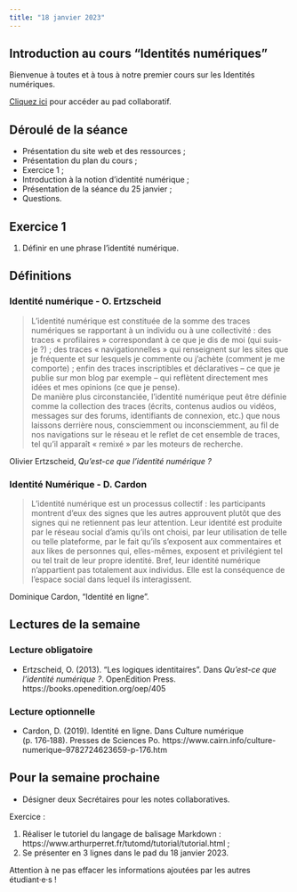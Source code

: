 ```yaml
---
title: "18 janvier 2023"
---
```


## Introduction au cours “Identités numériques”

Bienvenue à toutes et à tous à notre premier cours sur les Identités numériques.

::: {.callout-note}

[Cliquez ici](https://demo.hedgedoc.org/vT4VGOsATByXrgmU8gkaMw) pour accéder au pad collaboratif.

:::


## Déroulé de la séance

- Présentation du site web et des ressources ;
- Présentation du plan du cours ;
- Exercice 1 ;
- Introduction à la notion d'identité numérique ;
- Présentation de la séance du 25 janvier ;
- Questions.

## Exercice 1

1. Définir en une phrase l'identité numérique.

## Définitions

::: {.callout-tip collapse="true"}

### Identité numérique - O. Ertzscheid

> L’identité numérique est constituée de la somme des traces numériques se rapportant à un individu ou à une collectivité : des traces « profilaires » correspondant à ce que je dis de moi (qui suis-je ?) ; des traces « navigationnelles » qui renseignent sur les sites que je fréquente et sur lesquels je commente ou j’achète (comment je me comporte) ; enfin des traces inscriptibles et déclaratives – ce que je publie sur mon blog par exemple – qui reflètent directement mes idées et mes opinions (ce que je pense).  
> De manière plus circonstanciée, l’identité numérique peut être définie comme la collection des traces (écrits, contenus audios ou vidéos, messages sur des forums, identifiants de connexion, etc.) que nous laissons derrière nous, consciemment ou inconsciemment, au fil de nos navigations sur le réseau et le reflet de cet ensemble de traces, tel qu’il apparaît « remixé » par les moteurs de recherche.  

Olivier Ertzscheid, *Qu'est-ce que l'identité numérique ?*

:::

::: {.callout-tip collapse="true"}

### Identité Numérique - D. Cardon

> L’identité numérique est un processus collectif : les participants montrent d’eux des signes que les autres approuvent plutôt que des signes qui ne retiennent pas leur attention. Leur identité est produite par le réseau social d’amis qu’ils ont choisi, par leur utilisation de telle ou telle plateforme, par le fait qu’ils s’exposent aux commentaires et aux likes de personnes qui, elles-mêmes, exposent et privilégient tel ou tel trait de leur propre identité. Bref, leur identité numérique n’appartient pas totalement aux individus. Elle est la conséquence de l’espace social dans lequel ils interagissent.  

Dominique Cardon, "Identité en ligne".

:::

## Lectures de la semaine

### Lecture obligatoire

- Ertzscheid, O. (2013). "Les logiques identitaires". Dans *Qu’est-ce que l’identité numérique ?*. OpenEdition Press. https://books.openedition.org/oep/405

### Lecture optionnelle

- Cardon, D. (2019). Identité en ligne. Dans Culture numérique (p. 176‑188). Presses de Sciences Po. https://www.cairn.info/culture-numerique--9782724623659-p-176.htm

## Pour la semaine prochaine

- Désigner deux Secrétaires pour les notes collaboratives.

Exercice : 

1. Réaliser le tutoriel du langage de balisage Markdown : https://www.arthurperret.fr/tutomd/tutorial/tutorial.html ;
2. Se présenter en 3 lignes dans le pad du 18 janvier 2023.

::: {.callout-caution}

Attention à ne pas effacer les informations ajoutées par les autres étudiant·e·s !

:::
